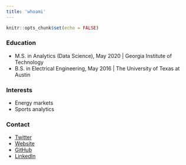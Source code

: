 ```yaml
---
title: 'whoami'
---
```


```r
knitr::opts_chunk$set(echo = FALSE)
```

### Education

-   M.S. in Analytics (Data Science), May 2020 \| Georgia Institute of Technology
-   B.S. in Electrical Engineering, May 2016 \| The University of Texas at Austin

### Interests

-   Energy markets
-   Sports analytics

### Contact

-   [Twitter](https://twitter.com/TonyElHabr)
-   [Website](https://tonyelhabr.rbind.io)
-   [GitHub](https://github.com/tonyelhabr)
-   [LinkedIn](https://www.linkedin.com/in/anthony-elhabr)

